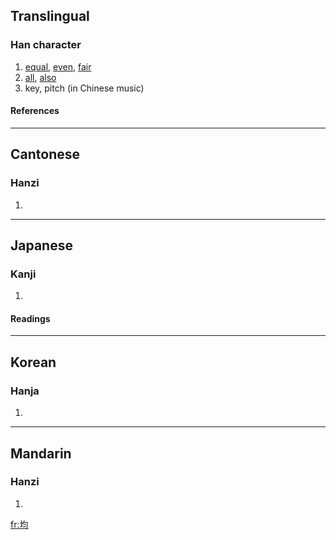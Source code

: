 ==Translingual==
{{stroke order|strokes=7}}
===Han character===
{{Han char|rn=32|rad=土|as=04|sn=7|four=4712<sub>0</sub>|canj=土心戈一 (GPIM), 土心一一 (GPMM)}}
# [[equal]], [[even]], [[fair]]
# [[all]], [[also]]
# key, pitch (in Chinese music)
====References====
{{Han ref|kx=0224.310|dkj=04916|dj=0459.200|hdz=10425.060|uh=5747|ud=22343|bh=A7A1|bd=42913}}
----
==Cantonese==
===Hanzi===
{{yue-hanzi|jyut=|y=gwan1}}
# {{defn|Cantonese}}
----
==Japanese==
===Kanji===
{{ja-kanji|grade=|rs=土04}}
# {{defn|Japanese}} 
====Readings====
{{ja-readings|on=[[きん]] (kin), [[いん]] (in)|kun=[[ととのえる]] (totonoeru), [[ひとしい]] (hitoshii)}}
----
==Korean==
===Hanja===
{{ko-hanja|hangeul=균|rv=gyun|mr=kyun}}
# {{defn|Korean}}
----
==Mandarin==
===Hanzi===
{{cmn-hanzi|pin=[[jūn]] (jun1)|wg=chün<sup>1</sup>}}
# {{defn|Mandarin}}

[[fr:均]]